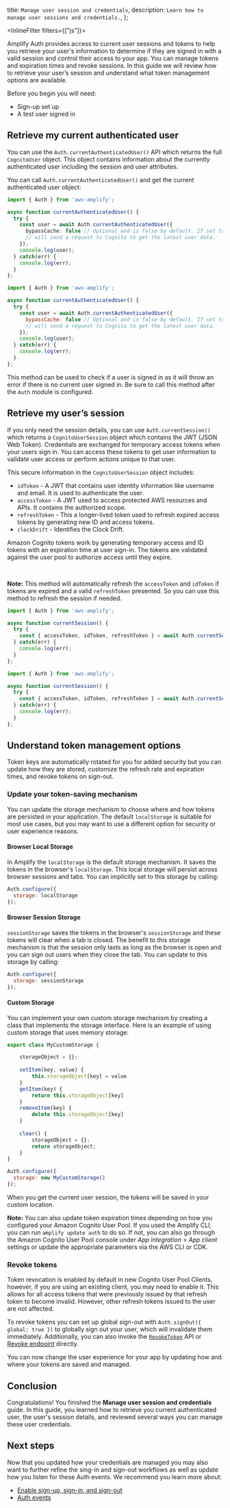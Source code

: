   title: `Manage user session and credentials`,
  description: `Learn how to manage user sessions and credentials.`,
};

<InlineFilter filters={["js"]}>

Amplify Auth provides access to current user sessions and tokens to help you retrieve your user's information to determine if they are signed in with a valid session and control their access to your app. You can manage tokens and expiration times and revoke sessions. In this guide we will review how to retrieve your user’s session and understand what token management options are available.

Before you begin you will need:
- Sign-up set up
- A test user signed in

## Retrieve my current authenticated user

You can use the `Auth.currentAuthenticatedUser()` API which returns the full `CognitoUser` object. This object contains information about the currently authenticated user including the session and user attributes.

You can call `Auth.currentAuthenticatedUser()` and get the current authenticated user object:

<BlockSwitcher>
<Block name="TypeScript">

```ts
import { Auth } from 'aws-amplify';

async function currentAuthenticatedUser() {
  try {
    const user = await Auth.currentAuthenticatedUser({
      bypassCache: false // Optional and is false by default. If set to true, this call 
      // will send a request to Cognito to get the latest user data.
    });
    console.log(user);
  } catch(err) {
    console.log(err);
  }
};
```
</Block>
<Block name="JavaScript">

```javascript
import { Auth } from 'aws-amplify';

async function currentAuthenticatedUser() {
  try {
    const user = await Auth.currentAuthenticatedUser({
      bypassCache: false // Optional and is false by default. If set to true, this call
      // will send a request to Cognito to get the latest user data.
    });
    console.log(user);
  } catch(err) {
    console.log(err);
  }
};
```
</Block>
</BlockSwitcher>

This method can be used to check if a user is signed in as it will throw an error if there is no current user signed in. Be sure to call this method after the `Auth` module is configured. 

## Retrieve my user’s session

If you only need the session details, you can use `Auth.currentSession()` which returns a `CognitoUserSession` object which contains the JWT (JSON Web Token). Credentials are exchanged for temporary access tokens when your users sign in. You can access these tokens to get user information to validate user access or perform actions unique to that user. 

<Accordion title='Review what the session object contains and how tokens work' headingLevel='4' eyebrow='Learn more'>

This secure information in the `CognitoUserSession` object includes:
- `idToken` - A JWT that contains user identity information like username and email. It is used to authenticate the user.
- `accessToken` - A JWT used to access protected AWS resources and APIs. It contains the authorized scope.
- `refreshToken` - This a longer-lived token used to refresh expired access tokens by generating new ID and access tokens.
- `clockDrift` - Identifies the Clock Drift.

Amazon Cognito tokens work by generating temporary access and ID tokens with an expiration time at user sign-in. The tokens are validated against the user pool to authorize access until they expire.

</Accordion>

<br/>

<Callout>

**Note:** This method will automatically refresh the `accessToken` and `idToken` if tokens are expired and a valid `refreshToken` presented. So you can use this method to refresh the session if needed.

</Callout>

<BlockSwitcher>
<Block name="TypeScript">

```ts
import { Auth } from 'aws-amplify';

async function currentSession() {
  try {
    const { accessToken, idToken, refreshToken } = await Auth.currentSession();
  } catch(err) {
    console.log(err);
  }
};

```

</Block>
<Block name="JavaScript">

```javascript
import { Auth } from 'aws-amplify';

async function currentSession() {
  try {
    const { accessToken, idToken, refreshToken } = await Auth.currentSession();
  } catch(err) {
    console.log(err);
  }
};
```

</Block>
</BlockSwitcher>

## Understand token management options

Token keys are automatically rotated for you for added security but you can update how they are stored, customize the refresh rate and expiration times, and revoke tokens on sign-out.

### Update your token-saving mechanism

You can update the storage mechanism to choose where and how tokens are persisted in your application. The default `localStorage` is suitable for most use cases, but you may want to use a different option for security or user experience reasons.

#### Browser Local Storage

In Amplify the `localStorage` is the default storage mechanism. It saves the tokens in the browser's `localStorage`. This local storage will persist across browser sessions and tabs. You can implicitly set to this storage by calling:

```javascript
Auth.configure({
  storage: localStorage
});
```

#### Browser Session Storage

`sessionStorage` saves the tokens in the browser's `sessionStorage` and these tokens will clear when a tab is closed. The benefit to this storage mechanism is that the session only lasts as long as the browser is open and you can sign out users when they close the tab. You can update to this storage by calling:

```javascript
Auth.configure({
  storage: sessionStorage
}); 
```

#### Custom Storage

You can implement your own custom storage mechanism by creating a class that implements the storage interface. Here is an example of using custom storage that uses memory storage:

```javascript
export class MyCustomStorage {

    storageObject = {};
  
    setItem(key, value) {
        this.storageObject[key] = value
    }
    getItem(key) {
        return this.storageObject[key]
    }
    removeItem(key) {
        delete this.storageObject[key]
    }
  
    clear() {
        storageObject = {};
        return storageObject;
    }
}

Auth.configure({
  storage: new MyCustomStorage()
});
```

When you get the current user session, the tokens will be saved in your custom location.

<Callout>

**Note:** You can also update token expiration times depending on how you configured your Amazon Cognito User Pool. If you used the Amplify CLI, you can run `amplify update auth` to do so. If not, you can also go through the Amazon Cognito User Pool console under *App integration* > *App client* settings or update the appropriate parameters via the AWS CLI or CDK.

</Callout>

### Revoke tokens

Token revocation is enabled by default in new Cognito User Pool Clients, however, if you are using an existing client, you may need to enable it. This allows for all access tokens that were previously issued by that refresh token to become invalid. However, other refresh tokens issued to the user are not affected.

To revoke tokens you can set up global sign-out with `Auth.signOut({ global: true })` to globally sign out your user, which will invalidate them immediately. Additionally, you can also invoke the [`RevokeToken`](https://docs.aws.amazon.com/cognito-user-identity-pools/latest/APIReference/API_RevokeToken.html) API or [Revoke endpoint](https://docs.aws.amazon.com/cognito/latest/developerguide/revocation-endpoint.html) directly.

You can now change the user experience for your app by updating how and where your tokens are saved and managed.

## Conclusion

Congratulations! You finished the **Manage user session and credentials** guide. In this guide, you learned how to retrieve you current authenticated user, the user's session details, and reviewed several ways you can manage these user credentials.

## Next steps

Now that you updated how your credentials are managed you may also want to further refine the sing-in and sign-out workflows as well as update how you listen for these Auth events. We recommend you learn more about:

- [Enable sign-up, sign-in, and sign-out](/lib/auth/emailpassword/q/platform/js/)
- [Auth events](/lib/auth/auth-events/q/platform/js/)

</InlineFilter>
